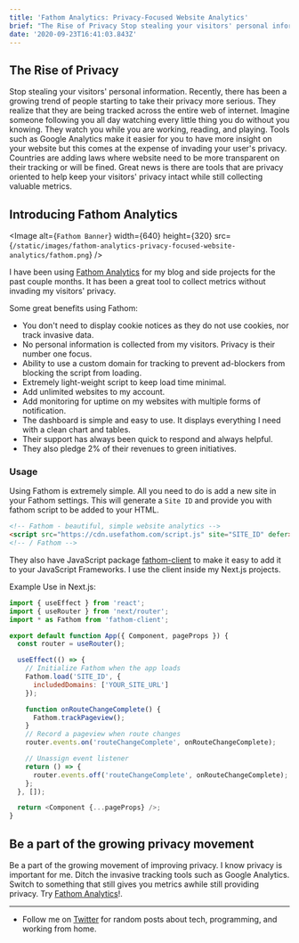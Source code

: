 ```yaml
---
title: 'Fathom Analytics: Privacy-Focused Website Analytics'
brief: "The Rise of Privacy Stop stealing your visitors' personal information. Use Fathom Analytics as a privacy friendly solution for your traffic analytics."
date: '2020-09-23T16:41:03.843Z'
---
```


## The Rise of Privacy

Stop stealing your visitors' personal information. Recently, there has been a growing trend of people starting to take their privacy more serious. They realize that they are being tracked across the entire web of internet. Imagine someone following you all day watching every little thing you do without you knowing. They watch you while you are working, reading, and playing. Tools such as Google Analytics make it easier for you to have more insight on your website but this comes at the expense of invading your user's privacy. Countries are adding laws where website need to be more transparent on their tracking or will be fined. Great news is there are tools that are privacy oriented to help keep your visitors' privacy intact while still collecting valuable metrics.

## Introducing Fathom Analytics

<Image
  alt={`Fathom Banner`}
  width={640}
  height={320}
  src={`/static/images/fathom-analytics-privacy-focused-website-analytics/fathom.png`}
/>

I have been using [Fathom Analytics](https://usefathom.com/ref/45XEAJ) for my blog and side projects for the past couple months. It has been a great tool to collect metrics without invading my visitors' privacy.

Some great benefits using Fathom:

- You don't need to display cookie notices as they do not use cookies, nor track invasive data.
- No personal information is collected from my visitors. Privacy is their number one focus.
- Ability to use a custom domain for tracking to prevent ad-blockers from blocking the script from loading.
- Extremely light-weight script to keep load time minimal.
- Add unlimited websites to my account.
- Add monitoring for uptime on my websites with multiple forms of notification.
- The dashboard is simple and easy to use. It displays everything I need with a clean chart and tables.
- Their support has always been quick to respond and always helpful.
- They also pledge 2% of their revenues to green initiatives.

### Usage

Using Fathom is extremely simple. All you need to do is add a new site in your Fathom settings. This will generate a `Site ID` and provide you with fathom script to be added to your HTML.

```html
<!-- Fathom - beautiful, simple website analytics -->
<script src="https://cdn.usefathom.com/script.js" site="SITE_ID" defer></script>
<!-- / Fathom -->
```

They also have JavaScript package [fathom-client](https://github.com/derrickreimer/fathom-client) to make it easy to add it to your JavaScript Frameworks. I use the client inside my Next.js projects.

Example Use in Next.js:

```js
import { useEffect } from 'react';
import { useRouter } from 'next/router';
import * as Fathom from 'fathom-client';

export default function App({ Component, pageProps }) {
  const router = useRouter();

  useEffect(() => {
    // Initialize Fathom when the app loads
    Fathom.load('SITE_ID', {
      includedDomains: ['YOUR_SITE_URL']
    });

    function onRouteChangeComplete() {
      Fathom.trackPageview();
    }
    // Record a pageview when route changes
    router.events.on('routeChangeComplete', onRouteChangeComplete);

    // Unassign event listener
    return () => {
      router.events.off('routeChangeComplete', onRouteChangeComplete);
    };
  }, []);

  return <Component {...pageProps} />;
}
```

## Be a part of the growing privacy movement

Be a part of the growing movement of improving privacy. I know privacy is important for me. Ditch the invasive tracking tools such as Google Analytics. Switch to something that still gives you metrics awhile still providing privacy. Try [Fathom Analytics](https://usefathom.com/ref/45XEAJ)!.

---

- Follow me on [Twitter](https://twitter.com/CodeByCorey) for random posts about tech, programming, and working from home.
